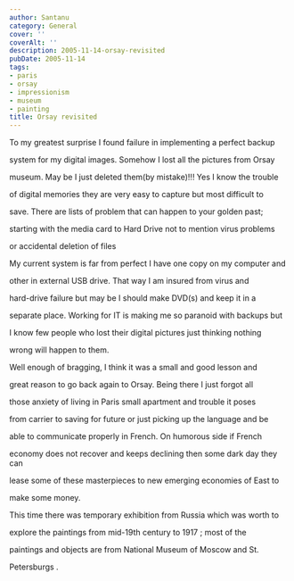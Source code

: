 ```yaml
---
author: Santanu
category: General
cover: ''
coverAlt: ''
description: 2005-11-14-orsay-revisited
pubDate: 2005-11-14
tags:
- paris
- orsay
- impressionism
- museum
- painting
title: Orsay revisited
---
```


To my greatest surprise I found failure in implementing a perfect backup

system for my digital images. Somehow I lost all the pictures from Orsay

museum. May be I just deleted them(by mistake)!!! Yes I know the trouble

of digital memories they are very easy to capture but most difficult to

save. There are lists of problem that can happen to your golden past;

starting with the media card to Hard Drive not to mention virus problems

or accidental deletion of files



  



My current system is far from perfect I have one copy on my computer and

other in external USB drive. That way I am insured from virus and

hard-drive failure but may be I should make DVD(s) and keep it in a

separate place. Working for IT is making me so paranoid with backups but

I know few people who lost their digital pictures just thinking nothing

wrong will happen to them.



  



Well enough of bragging, I think it was a small and good lesson and

great reason to go back again to Orsay. Being there I just forgot all

those anxiety of living in Paris small apartment and trouble it poses

from carrier to saving for future or just picking up the language and be

able to communicate properly in French. On humorous side if French

economy does not recover and keeps declining then some dark day they can

lease some of these masterpieces to new emerging economies of East to

make some money.



  



This time there was temporary exhibition from Russia which was worth to

explore the paintings from mid-19th century to 1917 ; most of the

paintings and objects are from National Museum of Moscow and St.

Petersburgs .